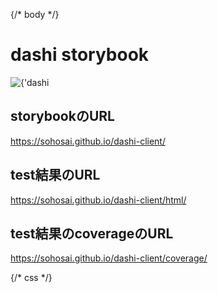 
{/* body */}
<div className='container'>
  <h1 className="title">dashi storybook</h1>
  <div className="logo-box">
      <img
          src={Logo}
          width={200}
          height={200}
          alt={'dashi logo'}
      />
  </div>
  <h2>storybookのURL</h2>
  <a href='https://sohosai.github.io/dashi-client/'>
    <p className='link'>https://sohosai.github.io/dashi-client/</p>
  </a>
  <h2>test結果のURL</h2>
  <a href='https://sohosai.github.io/dashi-client/html/'>
    <p className='link'>https://sohosai.github.io/dashi-client/html/</p>
  </a>
  <h2>test結果のcoverageのURL</h2>
  <a href='https://sohosai.github.io/dashi-client/coverage/'>
    <p className='link'>https://sohosai.github.io/dashi-client/coverage/</p>
  </a>
</div>

{/* css */}
<style>
    {`
    .sbdocs {
      margin: 0;
      padding: 0;
      background-color: #fffdf3;
    }
    .container {
      width: calc(100% - 40px);
      max-width: 800px;
      margin: 40px auto 0 auto;
      padding: 0 20px 0 20px;
    }
    .title {
      text-align: center;
      font-size: 40px;
      margin-bottom: 50px;
    }
    .logo-box {
      display: flex;
      justify-content: center;
      margin: 0 0 50px 0;
    }
    .link {
      font-size: 20px;
      color:rgb(3, 174, 160);
      text-decoration: underline;
    }
  `}
</style>